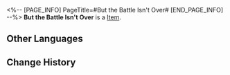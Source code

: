 <%-- [PAGE_INFO]
PageTitle=#But the Battle Isn't Over#
[END_PAGE_INFO] --%>
{{Item Infobox
|id          = 23003
|image       = Item But the Battle Isn't Over.png
|type        = 
|invCategory = Light Cone
|rarity      = 5
|effect      = Light Cone for the Path of {{Color|h|Harmony}}. The Light Cone ability is only effective for characters of this Path.
|description = ''"Remember, the war with the monsters cannot be won by retreating."<br />"We are the last defense, the final iron wall between them and Belobog..."<br />"We cannot retreat under any circumstances!"''
}}
{{Description|She looks up to see the frozen earth and endless winter ahead.<br />Business as usual.<br />Only that... the figure at which she had been gazing is gone.}}
'''But the Battle Isn't Over''' is a [[Item]].

==Other Languages==
{{Other Languages
|en   = But the Battle Isn't Over
|zhs  = 但战斗还未结束
|zht  = 但戰鬥還未結束
|ja   = だが{{Rubi|戦争|せんそう}}は{{Rubi|終|お}}わらない
|ko   = 아직 전투는 끝나지 않았다
|es   = La batalla no ha terminado
|fr   = Le combat n'est pas terminé
|ru   = Битва не окончена
|th   = But the Battle Isn't Over
|vi   = Cuộc Chiến Chưa Nguôi
|de   = Der Kampf ist nicht vorbei
|id   = But the Battle Isn't Over
|pt   = Mas a Batalha Não Acabou
}}

==Change History==
{{Change History|2.0}}